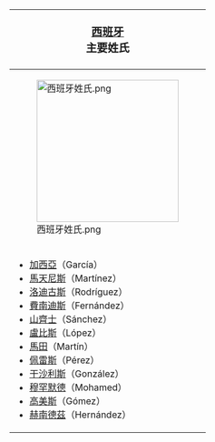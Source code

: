 {{NoteTA
|1=zh-hans:马丁内斯;zh-hk:馬天尼斯;zh-tw:馬丁尼茲;
|2=zh-hans:罗德里格斯;zh-hk:洛迪古斯;zh-tw:羅德里奎茲;
|3=zh-hans:费尔南德斯;zh-hk:費南迪斯;zh-tw:費南德茲;
|4=zh-hans:桑切斯;zh-hk:山齊士;zh-tw:桑切斯;
|5=zh-hans:洛佩兹;zh-hk:盧比斯;zh-tw:洛佩茲;
|6=zh-hans:马丁;zh-hk:馬田;zh-tw:馬丁;
|7=zh-hans:佩雷斯;zh-hk:佩雷斯;zh-tw:培瑞茲;
|8=zh-hans:冈萨雷斯;zh-hk:干沙利斯;zh-tw:岡薩雷茲;
|9=zh-hans:戈麦斯;zh-hk:高美斯;zh-tw:高梅茲;
|10=zh-hans:埃尔南德斯;zh-hk:靴南迪斯;zh-tw:赫南德茲;
}}

{| class="infobox" style="width: 300px; text-align: center; font-size:97%;"
! colspan="4" bgcolor="#CDCDCD" style="text-align: center; font-size:120%;"| '''[[西班牙]]'''<br>主要姓氏
|-
|[[File:西班牙姓氏.png|250px]]
|-
|
*[[加西亞]]（García）
*[[馬天尼斯]]（Martínez）
*[[洛迪古斯]]（Rodríguez）
*[[費南迪斯]]（Fernández）
*[[山齊士]]（Sánchez）
*[[盧比斯]]（López）
*[[馬田]]（Martín）
*[[佩雷斯]]（Pérez）
*[[干沙利斯]]（González）
*[[穆罕默德 (人名)|穆罕默德]]（Mohamed）
*[[高美斯]]（Gómez）
*[[赫南德茲]]（Hernández）
|}
